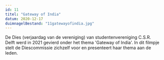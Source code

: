 ```yaml
---
id: 11
titel: "Gateway of India"
datum: 2020-12-17
duimnagelBestand: "11gatewayofindia.jpg"
---
```



De Dies (verjaardag van de vereniging) van studentenvereniging C.S.R. Delft werd in 2021 gevierd onder het thema 'Gateway of India'. In dit filmpje stelt de Diescommissie zichzelf voor en presenteert haar thema aan de leden.

<Youtube titel="Hoi" youtubeId="JDAUpwCbUog" />
